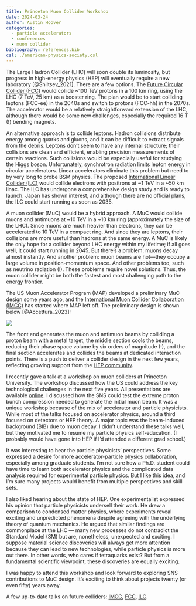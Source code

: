 ```yaml
---
title: Princeton Muon Collider Workshop
date: 2024-03-24
author: Austin Hoover
categories:
  - particle accelerators
  - conferences
  - muon collider
bibliography: references.bib
csl: ./american-physics-society.csl
---
```


The Large Hadron Collider (LHC) will soon double its luminosity, but progress in high-energy physics (HEP) will eventually require a new laboratory [@Shiltsev_2021]. There are a few options. The [Future Circular Collider (FCC)](https://fcc.web.cern.ch/overview) would collide ~100 TeV protons in a 100 km ring, using the LHC (7 TeV, 25 km) as a booster ring. The plan would be to start colliding leptons (FCC-ee) in the 2040s and switch to protons (FCC-hh) in the 2070s. The accelerator would be a relatively straightforward extension of the LHC, although there would be some new challenges, especially the required 16 T (!) bending magnets. 

An alternative approach is to collide leptons. Hadron collisions distribute energy among quarks and gluons, and it can be difficult to extract signals from the debris. Leptons don't seem to have any internal structure; their collisions are clean and efficient, enabling precision measurements of certain reactions. Such collisions would be especially useful for studying the Higgs boson. Unfortunately, synchrotron radiation limits lepton energy in circular accelerators. Linear accelerators eliminate this problem but need to by very long to probe BSM physics. The proposed [International Linear Collider (ILC)](https://linearcollider.org) would collide electrons with positrons at ~1 TeV in a ~50 km linac. The ILC has undergone a comprehensive design study and is ready to launch. Japan has shown interest, and although there are no official plans, the ILC could start running as soon as 2035.

A muon collider (MuC) would be a hybrid approach. A MuC would collide muons and antimuons at ~10 TeV in a ~10 km ring (approximately the size of the LHC). Since muons are much heavier than electrons, they can be accelerated to 10 TeV in a compact ring. And since they are leptons, their collisions are more useful than hadrons at the same energy. A MuC is likely the only hope for a collider beyond LHC energy within my lifetime; if all goes well, it could start running in 2045. But there's a problem: muons decay almost instantly. And another problem: muon beams are hot---they occupy a large volume in position-momentum space. And other problems too, such as neutrino radiation (!). These problems require novel solutions. Thus, the muon collider might be both the fastest and most challenging path to the energy frontier.

The US Muon Accelerator Program (MAP) developed a preliminary MuC design some years ago, and the [International Muon Collider Collaboration (IMCC)](https://muoncollider.web.cern.ch) has started where MAP left off. The preliminary design is shown below [@Accettura_2023]:

![](./files/fig_muc.png)

The front end generates the muon and antimuon beams by colliding a proton beam with a metal target, the middle section cools the beams, reducing their phase space volume by six orders of magnitude (!), and the final section accelerates and collides the beams at dedicated interaction points. There is a push to deliver a collider design in the next few years, reflecting growing support from the [HEP community](https://www.slac.stanford.edu/econf/C210711/).

I recently gave a talk at a workshop on muon colliders at Princeton University. The workshop discussed how the US could address the key technological challenges in the next five years. All presentations are available [online](https://agenda.hep.wisc.edu/event/2140/timetable/#20240222). I discussed how the SNS could test the extreme proton bunch compression needed to generate the initial muon beam. It was a unique workshop because of the mix of accelerator and particle physicists. While most of the talks focused on accelerator physics, around a third focused on detectors or HEP theory. A major topic was the beam-induced background (BIB) due to muon decay. I didn't understand these talks well, but they motivated me to resume my particle physics self-education. (I probably would have gone into HEP if I'd attended a different grad school.)

It was interesting to hear the particle physicists' perspectives. Some expressed a desire for more accelerator-particle physics collaboration, especially among graduate students. I'm not sure how a Ph.D. student could have time to learn both accelerator physics and the complicated data analysis required for experimental particle physics. But I like this idea, and I'm sure many projects would benefit from multiple perspectives and skill sets.

I also liked hearing about the state of HEP. One experimentalist expressed his opinion that particle physicists undersell their work. He drew a comparison to condensed matter physics, where experiments reveal exciting and unpredicted phenomena despite agreeing with the underlying theory of quantum mechanics. He argued that similar findings are commonplace at the LHC --- many new processes do not contradict the Standard Model (SM) but are, nonetheless, unexpected and exciting. I suppose material science discoveries will always get more attention because they can lead to new technologies, while particle physics is more out there. In other words, who cares if tetraquarks exist? But from a fundamental scientific viewpoint, these discoveries are equally exciting.

I was happy to attend this workshop and look forward to exploring SNS contributions to MuC design. It's exciting to think about projects twenty (or even fifty) years away.

A few up-to-date talks on future colliders: [IMCC](https://indico.cern.ch/event/1260648/attachments/2610683/4510782/IMCC_Schulte_CERN_2023.pdf), [FCC](https://indico.cern.ch/event/1260648/attachments/2610683/4510781/FrankZimmermann-230314_Future-Colliders-FCC.pdf), [ILC](https://indico.cern.ch/event/1260648/attachments/2610683/4511473/linear-colliders.pdf).

